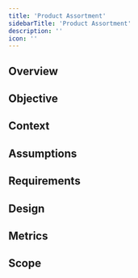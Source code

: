 ```yaml
---
title: 'Product Assortment'
sidebarTitle: 'Product Assortment'
description: ''
icon: ''
---
```


## Overview

## Objective

## Context

## Assumptions

## Requirements

## Design

## Metrics

## Scope